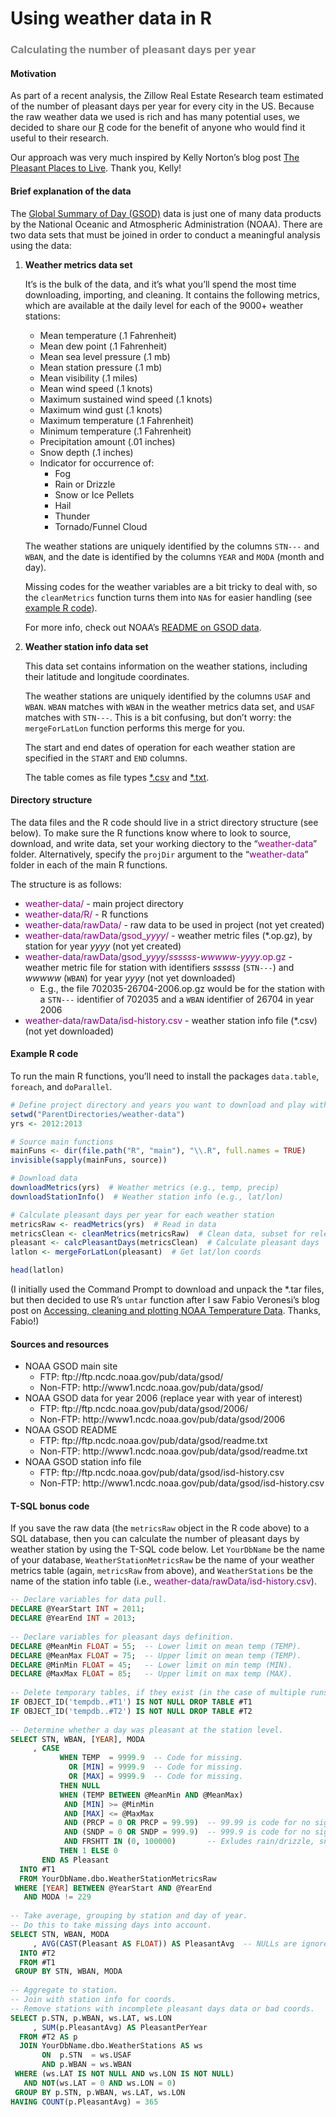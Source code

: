 # Using weather data in R
### <span style="color:gray">Calculating the number of pleasant days per year</span>

#### Motivation

As part of a recent analysis, the Zillow Real Estate Research team estimated of the number of pleasant days per year for every city in the US. Because the raw weather data we used is rich and has many potential uses, we decided to share our [R](http://www.r-project.org/) code for the benefit of anyone who would find it useful to their research.

Our approach was very much inspired by Kelly Norton's blog post [The Pleasant Places to Live](http://www.kellegous.com/j/2014/02/03/pleasant-places/). Thank you, Kelly!


#### Brief explanation of the data

The [Global Summary of Day (GSOD)](https://data.noaa.gov/dataset/global-surface-summary-of-the-day-gsod) data is just one of many data products by the National Oceanic and Atmospheric Administration (NOAA). There are two data sets that must be joined in order to conduct a meaningful analysis using the data:

1. **Weather metrics data set**
    
    It's is the bulk of the data, and it's what you'll spend the most time downloading, importing, and cleaning. It contains the following metrics, which are available at the daily level for each of the 9000+ weather stations:

    - Mean temperature (.1 Fahrenheit)
    - Mean dew point (.1 Fahrenheit)
    - Mean sea level pressure (.1 mb)
    - Mean station pressure (.1 mb)
    - Mean visibility (.1 miles)
    - Mean wind speed (.1 knots)
    - Maximum sustained wind speed (.1 knots)
    - Maximum wind gust (.1 knots)
    - Maximum temperature (.1 Fahrenheit)
    - Minimum temperature (.1 Fahrenheit)
    - Precipitation amount (.01 inches)
    - Snow depth (.1 inches)
    - Indicator for occurrence of:
        - Fog
        - Rain or Drizzle
        - Snow or Ice Pellets
        - Hail
        - Thunder
        - Tornado/Funnel Cloud

    The weather stations are uniquely identified by the columns `STN---` and `WBAN`, and the date is identified by the columns `YEAR` and `MODA` (month and day).

    Missing codes for the weather variables are a bit tricky to deal with, so the `cleanMetrics` function turns them into `NA`s for easier handling (see [example R code](#R)).

    For more info, check out NOAA's [README on GSOD data](http://www1.ncdc.noaa.gov/pub/data/gsod/readme.txt).

2. **Weather station info data set**

    This data set contains information on the weather stations, including their latitude and longitude coordinates.

    The weather stations are uniquely identified by the columns `USAF` and `WBAN`. `WBAN` matches with `WBAN` in the weather metrics data set, and `USAF` matches with `STN---`. This is a bit confusing, but don't worry: the `mergeForLatLon` function performs this merge for you.

    The start and end dates of operation for each weather station are specified in the `START` and `END` columns.
    
    The table comes as file types [\*.csv](http://www1.ncdc.noaa.gov/pub/data/gsod/isd-history.csv) and [\*.txt](http://www1.ncdc.noaa.gov/pub/data/gsod/isd-history.txt).


#### Directory structure

The data files and the R code should live in a strict directory structure (see below). To make sure the R functions know where to look to source, download, and write data, set your working diectory to the "<span style="color:purple">weather-data</span>" folder. Alternatively, specify the `projDir` argument to the "<span style="color:purple">weather-data</span>" folder in each of the main R functions.

The structure is as follows:

- <span style="color:purple">weather-data/</span> - main project directory
- <span style="color:purple">weather-data/R/</span> - R functions
- <span style="color:purple">weather-data/rawData/</span> - raw data to be used in project (not yet created)
- <span style="color:purple">weather-data/rawData/gsod_*yyyy*/</span> - weather metric files (\*.op.gz), by station for year *yyyy* (not yet created)
- <span style="color:purple">weather-data/rawData/gsod_*yyyy*/*ssssss*-*wwwww*-*yyyy*.op.gz</span> - weather metric file for station with identifiers *ssssss* (`STN---`) and *wwwww* (`WBAN`) for year *yyyy* (not yet downloaded)
    - E.g., the file 702035-26704-2006.op.gz would be for the station with a `STN---` identifier of 702035 and a `WBAN` identifier of 26704 in year 2006
- <span style="color:purple">weather-data/rawData/isd-history.csv</span> - weather station info file (\*.csv) (not yet downloaded)


#### <a name="R"></a>Example R code

To run the main R functions, you'll need to install the packages `data.table`, `foreach`, and `doParallel`.

```r
# Define project directory and years you want to download and play with
setwd("ParentDirectories/weather-data")
yrs <- 2012:2013

# Source main functions
mainFuns <- dir(file.path("R", "main"), "\\.R", full.names = TRUE)
invisible(sapply(mainFuns, source))

# Download data
downloadMetrics(yrs)  # Weather metrics (e.g., temp, precip)
downloadStationInfo()  # Weather station info (e.g., lat/lon)

# Calculate pleasant days per year for each weather station
metricsRaw <- readMetrics(yrs)  # Read in data
metricsClean <- cleanMetrics(metricsRaw)  # Clean data, subset for relevant cols
pleasant <- calcPleasantDays(metricsClean)  # Calculate pleasant days
latlon <- mergeForLatLon(pleasant)  # Get lat/lon coords

head(latlon)
```

(I initially used the Command Prompt to download and unpack the \*.tar files, but then decided to use R's `untar` function after I saw Fabio Veronesi's blog post on [Accessing, cleaning and plotting NOAA Temperature Data](http://r-video-tutorial.blogspot.com/2014/12/accessing-cleaning-and-plotting-noaa.html). Thanks, Fabio!)


#### <a name="sourcesAndResources"></a> Sources and resources

- NOAA GSOD main site
    - FTP: ftp://ftp.ncdc.noaa.gov/pub/data/gsod/
    - Non-FTP: http://www1.ncdc.noaa.gov/pub/data/gsod/
- NOAA GSOD data for year 2006 (replace year with year of interest)
    - FTP: ftp://ftp.ncdc.noaa.gov/pub/data/gsod/2006/
    - Non-FTP: http://www1.ncdc.noaa.gov/pub/data/gsod/2006
- NOAA GSOD README
    - FTP: ftp://ftp.ncdc.noaa.gov/pub/data/gsod/readme.txt
    - Non-FTP: http://www1.ncdc.noaa.gov/pub/data/gsod/readme.txt
- NOAA GSOD station info file
    - FTP: ftp://ftp.ncdc.noaa.gov/pub/data/gsod/isd-history.csv
    - Non-FTP: http://www1.ncdc.noaa.gov/pub/data/gsod/isd-history.csv


#### T-SQL bonus code
If you save the raw data (the `metricsRaw` object in the R code above) to a SQL database, then you can calculate the number of pleasant days by weather station by using the T-SQL code below. Let `YourDbName` be the name of your database, `WeatherStationMetricsRaw` be the name of your weather metrics table (again, `metricsRaw` from above), and `WeatherStations` be the name of the station info table (i.e., <span style="color:purple">weather-data/rawData/isd-history.csv</span>).

```sql
-- Declare variables for data pull.
DECLARE @YearStart INT = 2011;
DECLARE @YearEnd INT = 2013;
 
-- Declare variables for pleasant days definition.
DECLARE @MeanMin FLOAT = 55;  -- Lower limit on mean temp (TEMP).
DECLARE @MeanMax FLOAT = 75;  -- Upper limit on mean temp (TEMP).
DECLARE @MinMin FLOAT = 45;   -- Lower limit on min temp (MIN).
DECLARE @MaxMax FLOAT = 85;   -- Upper limit on max temp (MAX).
 
-- Delete temporary tables, if they exist (in the case of multiple runs).
IF OBJECT_ID('tempdb..#T1') IS NOT NULL DROP TABLE #T1
IF OBJECT_ID('tempdb..#T2') IS NOT NULL DROP TABLE #T2
 
-- Determine whether a day was pleasant at the station level.
SELECT STN, WBAN, [YEAR], MODA
     , CASE
           WHEN TEMP  = 9999.9  -- Code for missing.
             OR [MIN] = 9999.9  -- Code for missing.
             OR [MAX] = 9999.9  -- Code for missing.
           THEN NULL
           WHEN (TEMP BETWEEN @MeanMin AND @MeanMax)
            AND [MIN] >= @MinMin
            AND [MAX] <= @MaxMax
            AND (PRCP = 0 OR PRCP = 99.99)  -- 99.99 is code for no significant precip.
            AND (SNDP = 0 OR SNDP = 999.9)  -- 999.9 is code for no significant snow.
            AND FRSHTT IN (0, 100000)       -- Exludes rain/drizzle, snow/ice pellets, hail, thunder, and tornado/funnel clouds.
           THEN 1 ELSE 0
       END AS Pleasant
  INTO #T1
  FROM YourDbName.dbo.WeatherStationMetricsRaw
 WHERE [YEAR] BETWEEN @YearStart AND @YearEnd
   AND MODA != 229
 
-- Take average, grouping by station and day of year.
-- Do this to take missing days into account.
SELECT STN, WBAN, MODA
     , AVG(CAST(Pleasant AS FLOAT)) AS PleasantAvg  -- NULLs are ignored.
  INTO #T2
  FROM #T1
 GROUP BY STN, WBAN, MODA
 
-- Aggregate to station.
-- Join with station info for coords.
-- Remove stations with incomplete pleasant days data or bad coords.
SELECT p.STN, p.WBAN, ws.LAT, ws.LON
     , SUM(p.PleasantAvg) AS PleasantPerYear
  FROM #T2 AS p
  JOIN YourDbName.dbo.WeatherStations AS ws
       ON  p.STN  = ws.USAF
       AND p.WBAN = ws.WBAN
 WHERE (ws.LAT IS NOT NULL AND ws.LON IS NOT NULL)
   AND NOT(ws.LAT = 0 AND ws.LON = 0)
 GROUP BY p.STN, p.WBAN, ws.LAT, ws.LON
HAVING COUNT(p.PleasantAvg) = 365
```